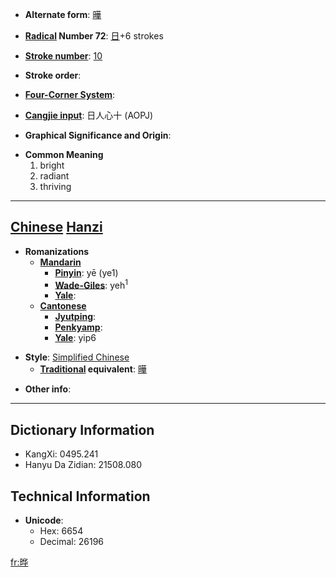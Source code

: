 * '''Alternate form''': [[曄]]

* '''[[Wiktionary:Chinese radical index| Radical]] Number 72''': [[Wiktionary:Chinese radical index 日|日]]+6 strokes

* '''[[Wiktionary:Chinese total strokes index|Stroke number]]''': [[Wiktionary:Chinese total strokes index 10|10]]

* '''Stroke order''': 

* '''[[Wiktionary:Chinese four corner index|Four-Corner System]]''': 

* '''[[Wiktionary:Chinese Cangjie index|Cangjie input]]''': 日人心十 (AOPJ)

* '''Graphical Significance and Origin''': 

* '''Common Meaning'''
*#bright
*# radiant
*# thriving


----

== [[Chinese]] [[Hanzi]] ==

* '''Romanizations'''
** '''[[Mandarin]]'''
*** '''[[Pinyin]]''': yē (ye1)
*** '''[[Wade-Giles]]''': yeh<sup>1</sup>
*** '''[[Yale]]''': 
** '''[[Cantonese]]'''
*** '''[[Jyutping]]''':
*** '''[[Penkyamp]]''': 
*** '''[[Yale]]''': yip6

* '''Style''': [[Simplified Chinese]] 
** '''[[Traditional Chinese|Traditional]] equivalent''': [[曄]]

* '''Other info''': 

----

== Dictionary Information ==

* KangXi: 0495.241
* Hanyu Da Zidian: 21508.080

== Technical Information ==

* '''Unicode''':
** Hex: 6654
** Decimal: 26196

[[fr:晔]]